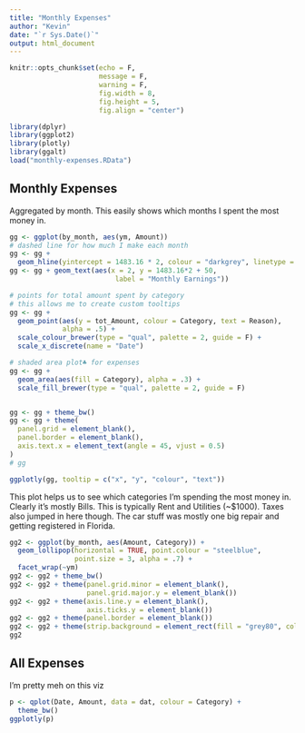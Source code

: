 ```yaml
---
title: "Monthly Expenses"
author: "Kevin"
date: "`r Sys.Date()`"
output: html_document
---
```


```r
knitr::opts_chunk$set(echo = F, 
                      message = F, 
                      warning = F, 
                      fig.width = 8, 
                      fig.height = 5, 
                      fig.align = "center")
```

```r
library(dplyr)
library(ggplot2)
library(plotly)
library(ggalt)
load("monthly-expenses.RData")
```

## Monthly Expenses

Aggregated by month.  This easily shows which months I spent the most money in.

```r
gg <- ggplot(by_month, aes(ym, Amount)) 
# dashed line for how much I make each month
gg <- gg + 
  geom_hline(yintercept = 1483.16 * 2, colour = "darkgrey", linetype = "dashed")
gg <- gg + geom_text(aes(x = 2, y = 1483.16*2 + 50, 
                          label = "Monthly Earnings"))

# points for total amount spent by category
# this allows me to create custom tooltips
gg <- gg + 
  geom_point(aes(y = tot_Amount, colour = Category, text = Reason), 
             alpha = .5) + 
  scale_colour_brewer(type = "qual", palette = 2, guide = F) + 
  scale_x_discrete(name = "Date")

# shaded area plot♣ for expenses
gg <- gg + 
  geom_area(aes(fill = Category), alpha = .3) + 
  scale_fill_brewer(type = "qual", palette = 2, guide = F)


gg <- gg + theme_bw()
gg <- gg + theme(
  panel.grid = element_blank(), 
  panel.border = element_blank(), 
  axis.text.x = element_text(angle = 45, vjust = 0.5)
)
# gg

ggplotly(gg, tooltip = c("x", "y", "colour", "text"))

```

This plot helps us to see which categories I'm spending the most money in.  Clearly it's mostly Bills.  This is typically Rent and Utilities (~$1000).  Taxes also jumped in here though.  The car stuff was mostly one big repair and getting registered in Florida.

```r
gg2 <- ggplot(by_month, aes(Amount, Category)) + 
  geom_lollipop(horizontal = TRUE, point.colour = "steelblue", 
                point.size = 3, alpha = .7) + 
  facet_wrap(~ym)
gg2 <- gg2 + theme_bw()
gg2 <- gg2 + theme(panel.grid.minor = element_blank(), 
                   panel.grid.major.y = element_blank())
gg2 <- gg2 + theme(axis.line.y = element_blank(), 
                   axis.ticks.y = element_blank())
gg2 <- gg2 + theme(panel.border = element_blank())
gg2 <- gg2 + theme(strip.background = element_rect(fill = "grey80", colour = NULL))
gg2
```



## All Expenses

I'm pretty meh on this viz

```r
p <- qplot(Date, Amount, data = dat, colour = Category) + 
  theme_bw()
ggplotly(p)
```

